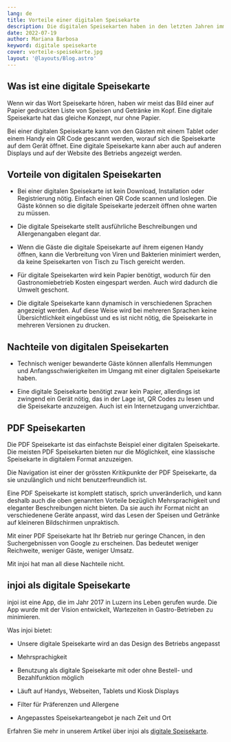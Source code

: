 ```yaml
---
lang: de
title: Vorteile einer digitalen Speisekarte
description: Die digitalen Speisekarten haben in den letzten Jahren immer mehr an Bedeutung gewonnen. Während Corona um sich griff, kämpften viele Restaurants, Bars und Cafés darum, den neuen Hygienestandards zu entsprechen. Hygiene ist aber nur ein Aspekt, welcher für digitale Speisekarten spricht.
date: 2022-07-19
author: Mariana Barbosa
keyword: digitale speisekarte
cover: vorteile-speisekarte.jpg
layout: '@layouts/Blog.astro'
---
```


## Was ist eine digitale Speisekarte

Wenn wir das Wort Speisekarte hören, haben wir meist das Bild einer auf Papier gedruckten Liste von Speisen und Getränke im Kopf. Eine digitale Speisekarte hat das gleiche Konzept, nur ohne Papier.

Bei einer digitalen Speisekarte kann von den Gästen mit einem Tablet oder einem Handy ein QR Code gescannt werden, worauf sich die Speisekarte auf dem Gerät öffnet. Eine digitale Speisekarte kann aber auch auf anderen Displays und auf der Website des Betriebs angezeigt werden.

## Vorteile von digitalen Speisekarten

- Bei einer digitalen Speisekarte ist kein Download, Installation oder Registrierung nötig. Einfach einen QR Code scannen und loslegen. Die Gäste können so die digitale Speisekarte jederzeit öffnen ohne warten zu müssen.

- Die digitale Speisekarte stellt ausführliche Beschreibungen und Allergenangaben elegant dar.

- Wenn die Gäste die digitale Speisekarte auf ihrem eigenen Handy öffnen, kann die Verbreitung von Viren und Bakterien minimiert werden, da keine Speisekarten von Tisch zu Tisch gereicht werden.

- Für digitale Speisekarten wird kein Papier benötigt, wodurch für den Gastronomiebetrieb Kosten eingespart werden. Auch wird dadurch die Umwelt geschont.

- Die digitale Speisekarte kann dynamisch in verschiedenen Sprachen angezeigt werden. Auf diese Weise wird bei mehreren Sprachen keine Übersichtlichkeit eingebüsst und es ist nicht nötig, die Speisekarte in mehreren Versionen zu drucken.

## Nachteile von digitalen Speisekarten

- Technisch weniger bewanderte Gäste können allenfalls Hemmungen und Anfangsschwierigkeiten im Umgang mit einer digitalen Speisekarte haben.

- Eine digitale Speisekarte benötigt zwar kein Papier, allerdings ist zwingend ein Gerät nötig, das in der Lage ist, QR Codes zu lesen und die Speisekarte anzuzeigen. Auch ist ein Internetzugang unverzichtbar.

## PDF Speisekarten

Die PDF Speisekarte ist das einfachste Beispiel einer digitalen Speisekarte. Die meisten PDF Speisekarten bieten nur die Möglichkeit, eine klassische Speisekarte in digitalem Format anzuzeigen.

Die Navigation ist einer der grössten Kritikpunkte der PDF Speisekarte, da sie unzulänglich und nicht benutzerfreundlich ist.

Eine PDF Speisekarte ist komplett statisch, sprich unveränderlich, und kann deshalb auch die oben genannten Vorteile bezüglich Mehrsprachigkeit und eleganter Beschreibungen nicht bieten. Da sie auch ihr Format nicht an verschiedenene Geräte anpasst, wird das Lesen der Speisen und Getränke auf kleineren Bildschirmen unpraktisch.

Mit einer PDF Speisekarte hat Ihr Betrieb nur geringe Chancen, in den Suchergebnissen von Google zu erscheinen. Das bedeutet weniger Reichweite, weniger Gäste, weniger Umsatz.

Mit injoi hat man all diese Nachteile nicht.

## injoi als digitale Speisekarte

injoi ist eine App, die im Jahr 2017 in Luzern ins Leben gerufen wurde. Die App wurde mit der Vision entwickelt, Wartezeiten in Gastro-Betrieben zu minimieren.

Was injoi bietet:

- Unsere digitale Speisekarte wird an das Design des Betriebs angepasst

- Mehrsprachigkeit

- Benutzung als digitale Speisekarte mit oder ohne Bestell- und Bezahlfunktion möglich

- Läuft auf Handys, Webseiten, Tablets und Kiosk Displays

- Filter für Präferenzen und Allergene

- Angepasstes Speisekarteangebot je nach Zeit und Ort

Erfahren Sie mehr in unserem Artikel über injoi als [digitale Speisekarte](../../digitale-speisekarte/).
